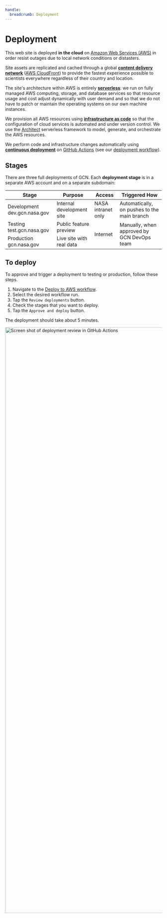 ```yaml
---
handle:
  breadcrumb: Deployment
---
```




# Deployment

This web site is deployed **in the cloud** on [Amazon Web Services (AWS)](https://aws.amazon.com) in order resist outages due to local network conditions or distasters.

Site assets are replicated and cached through a global **[content delivery network](https://en.wikipedia.org/wiki/Content_delivery_network)** ([AWS CloudFront](https://aws.amazon.com/cloudfront/)) to provide the fastest experience possible to scientists everywhere regardless of their country and location.

The site's architecture within AWS is entirely **[serverless](https://en.wikipedia.org/wiki/Serverless_computing)**: we run on fully managed AWS computing, storage, and database services so that resource usage and cost adjust dynamically with user demand and so that we do not have to patch or maintain the operating systems on our own machine instances.

We provision all AWS resources using **[infrastructure as code](https://en.wikipedia.org/wiki/Infrastructure_as_code)** so that the configuration of cloud services is automated and under version control. We use the [Architect](https://arc.codes/) serverless framework to model, generate, and orchestrate the AWS resources.

We perform code and infrastructure changes automatically using **[continuous deployment](https://en.wikipedia.org/wiki/Continuous_deployment)** on [GitHub Actions](https://github.com/features/actions) (see our [deployment workflow](https://github.com/nasa-gcn/gcn.nasa.gov/blob/main/.github/workflows/deploy.yml)).

## Stages

There are three full deployments of GCN. Each **deployment stage** is in a separate AWS account and on a separate subdomain:

<table className="usa-table">
  <thead>
    <th>Stage</th>
    <th>Purpose</th>
    <th>Access</th>
    <th>Triggered How</th>
  </thead>
  <tbody>
    <tr>
      <td>
        Development
        <Link to="https://dev.gcn.nasa.gov/" className="usa-link text-no-wrap">
          dev.gcn.nasa.gov
        </Link>
      </td>
      <td>Internal development site</td>
      <td>NASA intranet only</td>
      <td>Automatically, on pushes to the main branch</td>
    </tr>
    <tr>
      <td>
        Testing
        <Link to="https://test.gcn.nasa.gov/" className="usa-link text-no-wrap">
          test.gcn.nasa.gov
        </Link>
      </td>
      <td>Public feature preview</td>
      <td rowSpan="2">Internet</td>
      <td rowSpan="2">Manually, when approved by GCN DevOps team</td>
    </tr>
    <tr>
      <td>
        Production
        <Link to="https://gcn.nasa.gov/" className="usa-link text-no-wrap">
          gcn.nasa.gov
        </Link>
      </td>
      <td>Live site with real data</td>
    </tr>
  </tbody>
</table>

## To deploy

To approve and trigger a deployment to testing or production, follow these steps.

1. Navigate to the [Deploy to AWS workflow](https://github.com/nasa-gcn/gcn.nasa.gov/actions/workflows/deploy.yml).
2. Select the desired workflow run.
3. Tap the `Review deployments` button.
4. Check the stages that you want to deploy.
5. Tap the `Approve and deploy` button.

The deployment should take about 5 minutes.

<img
  src={deploymentScreenshot}
  alt="Screen shot of deployment review in GitHub Actions"
  width="2410"
  height="1880"
  className="height-auto"
/>
